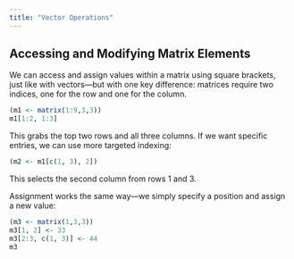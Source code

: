 ```yaml
---
title: "Vector Operations"
---
```


## Accessing and Modifying Matrix Elements

We can access and assign values within a matrix using square brackets, just like with vectors—but with one key difference: matrices require two indices, one for the row and one for the column.

```r
(m1 <- matrix(1:9,3,3))
m1[1:2, 1:3]
```

This grabs the top two rows and all three columns. If we want specific entries, we can use more targeted indexing:

```r
(m2 <- m1[c(1, 3), 2])
```

This selects the second column from rows 1 and 3.

Assignment works the same way—we simply specify a position and assign a new value:

```r
(m3 <- matrix(1,3,3))
m3[1, 2] <- 33
m3[2:3, c(1, 3)] <- 44
m3
```
